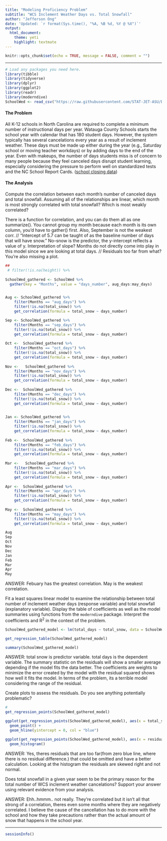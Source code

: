 ```yaml
---
title: "Modeling Proficiency Problem"
subtitle: "WCS Inclement Weather Days vs. Total Snowfall"
author: "Jefferson Ong"
date: 'Updated: `r format(Sys.time(), "%A, %B %d, %Y @ %X")`'
output: 
  html_document: 
    theme: yeti
    highlight: textmate
---
```


```r
knitr::opts_chunk$set(echo = TRUE, message = FALSE, comment = "")
```

***
```r
# Load any packages you need here.
library(tibble)
library(tidyverse)
library(dplyr)
library(ggplot2)
library(readr)
library(moderndive)
SchoolWed <- read_csv("https://raw.githubusercontent.com/STAT-JET-ASU/Datasets/master/Instructor/wcsweatherdays.csv")
```


#### The Problem

All K-12 schools in North Carolina are required to complete a minimum number of instructional days per year. Watauga County Schools starts the school year with calendar that has 180 student days. However, the system typically has several cancelations every year as a result of inclement weather. These days must be made up either during the year (e.g., Saturday school or moving teacher workdays) or by adding days to the end of the year. Even with makeups, the number of days students miss is of concern to many people because they feel canceled days disrupt student learning, especially considering the pressure to perform well on standardized tests and the NC School Report Cards. ([school closing data](https://stat-jet-asu.github.io/Datasets/InstructorDescriptions/wcsweatherdays.html))

#### The Analysis

Compute the correlation between each month's number of canceled days and total snowfall. Assuming all of the relationships are linear, which month is most strongly correlated with total snowfall? Which is most weakly correlated?



There is a function for correlation, and you can do them all as one summarize(). You cannot group my month because each month is its own column, you'd have to gather() first. Also, September is not the weakest corr. // "Intercept of 5.7 can be taught of as the baseline number of days that will have snow." No--snow is the predictor, the y-intercept reflects a value of y. Interpretation of slope? Months do not directly come into play in this model since we are looking at total days. // Residuals too far from what? You're also missing a plot. 



```r
##
 # filter(!is.na(height)) %>%
  
SchoolWed_gathered <- SchoolWed %>% 
  gather(key = "Months", value = "days_number", aug_days:may_days)


Aug <- SchoolWed_gathered %>%
    filter(Months == "aug_days") %>%
    filter(!is.na(total_snow)) %>%
    get_correlation(formula = total_snow ~ days_number)

Sep <- SchoolWed_gathered %>%
    filter(Months == "sep_days") %>%
    filter(!is.na(total_snow)) %>%
    get_correlation(formula = total_snow ~ days_number)
 
Oct <-  SchoolWed_gathered %>%
    filter(Months == "oct_days") %>%
    filter(!is.na(total_snow)) %>%
    get_correlation(formula = total_snow ~ days_number)
  
Nov <-   SchoolWed_gathered %>%
    filter(Months == "nov_days") %>%
    filter(!is.na(total_snow)) %>%
    get_correlation(formula = total_snow ~ days_number)
   
Dec <-  SchoolWed_gathered %>%
    filter(Months == "dec_days") %>%
    filter(!is.na(total_snow)) %>%
    get_correlation(formula = total_snow ~ days_number)
  

Jan <- SchoolWed_gathered %>%
    filter(Months == "jan_days") %>%
    filter(!is.na(total_snow)) %>%
    get_correlation(formula = total_snow ~ days_number)
 
Feb <-  SchoolWed_gathered %>%
    filter(Months == "feb_days") %>%
    filter(!is.na(total_snow)) %>%
    get_correlation(formula = total_snow ~ days_number)
  
Mar <-   SchoolWed_gathered %>%
    filter(Months == "mar_days") %>%
    filter(!is.na(total_snow)) %>%
    get_correlation(formula = total_snow ~ days_number)
   
Apr <-  SchoolWed_gathered %>%
    filter(Months == "apr_days") %>%
    filter(!is.na(total_snow)) %>%
    get_correlation(formula = total_snow ~ days_number)
  
May <-  SchoolWed_gathered %>%
    filter(Months == "may_days") %>%
    filter(!is.na(total_snow)) %>%
    get_correlation(formula = total_snow ~ days_number)
```

```r

Aug
Sep
Oct
Nov
Dec
Jan
Feb
Mar
Apr
May
```


ANSWER: Febuary has the greatest correlation. May is the weakest correlation.

Fit a least squares linear model to examine the relationship between total number of inclement weather days (response variable) and total snowfall (explanatory variable). Display the table of coefficients as well as the model summaries using functions from the `moderndive` package. Interpret the coefficients and R^2^ in the context of the problem. 

```r
SchoolWed_gathered_model <- lm(total_days ~ total_snow, data = SchoolWed_gathered)

get_regression_table(SchoolWed_gathered_model)

summary(SchoolWed_gathered_model)
```

ANSWER: total snow is predictor variable. total days is the dependent variable. The summary statistic on the residuals will show a smaller average depending if the model fits the data better. The coefficients are weights to minimize the error created by the model with the residual squared shows how well it fits the model. In terms of the problem, its a terrible model considering the range of the residual. 

Create plots to assess the residuals. Do you see anything potentially problematic?

```r
#
get_regression_points(SchoolWed_gathered_model)

ggplot(get_regression_points(SchoolWed_gathered_model), aes(x = total_snow, y = residual)) +
  geom_point() +
  geom_hline(yintercept = 0, col = "blue")

ggplot(get_regression_points(SchoolWed_gathered_model), aes(x = residual)) +
  geom_histogram()
```

ANSWER: Yes, theres residuals that are too far(from zero blue line, where there is no residual difference.) that could be omitted and have a better calculation. Looking at the histogram the residuals are skewed right and not normal. 

Does total snowfall in a given year seem to be the primary reason for the total number of WCS inclement weather cancelations? Support your answer using relevant evidence from your analysis. 

ANSWER: Ehh..hmmm.. not really. They're correlated but it isn't all that strong of a correlation, theres even some months where they are negatively correlated. I believe the cause of the cancellation has to do more with the school and how they take precautions rather than the actual amount of snow that happens in the school year. 

***
```r
sessionInfo()
```
